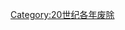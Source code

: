 {{discat|198|5|1979|1990}}
{{Commonscat|1985 disestablishments}}
[[Category:20世纪各年废除|Category:20世纪各年废除]]